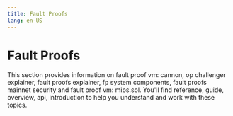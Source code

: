 ```yaml
---
title: Fault Proofs
lang: en-US
---
```



# Fault Proofs

This section provides information on fault proof vm: cannon, op challenger explainer, fault proofs explainer, fp system components, fault proofs mainnet security and fault proof vm: mips.sol. You'll find reference, guide, overview, api, introduction to help you understand and work with these topics.

<Cards>
  <Card title="Fault proof vm: cannon" href="/stack/protocol/fault-proofs/cannon" />

  <Card title="Op Challenger explainer" href="/stack/protocol/fault-proofs/challenger" />

  <Card title="Fault proofs explainer" href="/stack/protocol/fault-proofs/explainer" />

  <Card title="Fp system components" href="/stack/protocol/fault-proofs/fp-components" />

  <Card title="Fault proofs mainnet security" href="/stack/protocol/fault-proofs/fp-security" />

  <Card title="Fault proof vm: mips.sol" href="/stack/protocol/fault-proofs/mips" />
</Cards>
